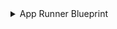 <details>
<summary> App Runner Blueprint </summary>

```json showLineNumbers
{
  "identifier": "apprunner",
  "description": "This blueprint represents an AWS App Runner service in our software catalog",
  "title": "AppRunner",
  "icon": "AWS",
  "schema": {
    "properties": {
      "link": {
        "type": "string",
        "format": "url",
        "title": "Link"
      },
      "status": {
        "type": "string",
        "enum": [
          "CREATE_FAILED",
          "RUNNING",
          "DELETED",
          "DELETE_FAILED",
          "PAUSED",
          "OPERATION_IN_PROGRESS"
        ],
        "enumColors": {
          "CREATE_FAILED": "red",
          "RUNNING": "green",
          "DELETED": "red",
          "DELETE_FAILED": "red",
          "PAUSED": "yellow",
          "OPERATION_IN_PROGRESS": "blue"
        },
        "title": "Status"
      },
      "memory": {
        "type": "number",
        "title": "Memory"
      },
      "cpu": {
        "type": "number",
        "title": "CPU"
      },
      "serviceUrl": {
        "type": "string",
        "format": "url",
        "title": "Service URL"
      },
      "egressType": {
        "type": "string",
        "enum": ["DEFAULT", "VPC"],
        "title": "Egress Type"
      },
      "isPubliclyAccessible": {
        "type": "boolean",
        "title": "Is Publicly Accessible"
      },
      "observabilityEnabled": {
        "type": "boolean",
        "title": "Observability Enabled"
      },
      "autoDeploymentsEnabled": {
        "type": "boolean",
        "title": "Auto Deployments Enabled"
      },
      "healthCheckConfiguration": {
        "type": "object",
        "title": "Health Check Configuration"
      },
      "imageConfiguration": {
        "type": "object",
        "title": "Image Configuration"
      },
      "imageIdentifier": {
        "type": "string",
        "title": "Image Identifier"
      },
      "iamRole": {
        "type": "string",
        "format": "url",
        "title": "IAM Role",
        "icon": "Unlock"
      },
      "arn": {
        "type": "string",
        "title": "ARN"
      }
    },
    "required": []
  },
  "mirrorProperties": {},
  "calculationProperties": {},
  "relations": {
    "account": {
      "title": "Account",
      "target": "awsAccount",
      "required": true,
      "many": false
    }
  }
}
```

</details>
